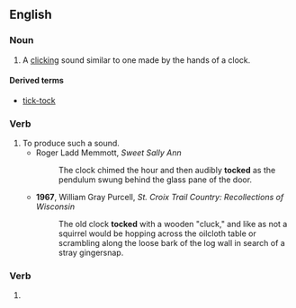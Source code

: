 ==English==

===Noun===
{{en-noun}}

# {{lb|en|used in conjunction with [[tick]]}} A [[click]]ing sound similar to one made by the hands of a clock.

====Derived terms====
* [[tick-tock]]

===Verb===
{{en-verb}}

# To produce such a sound.
#* Roger Ladd Memmott, ''Sweet Sally Ann''
#*: The clock chimed the hour and then audibly '''tocked''' as the pendulum swung behind the glass pane of the door.
#* '''1967''', William Gray Purcell, ''St. Croix Trail Country: Recollections of Wisconsin''
#*: The old clock '''tocked''' with a wooden "cluck," and like as not a squirrel would be hopping across the oilcloth table or scrambling along the loose bark of the log wall in search of a stray gingersnap.
===Verb===
{{head|en|verb form}}

# {{en-third-person singular of|tock}}